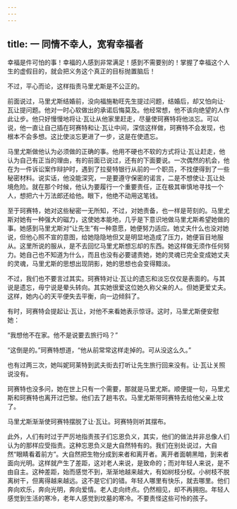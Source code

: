 ```yaml
---
---
---
```

title: 一 同情不幸人，宽宥幸福者
---




幸福是件可怕的事！幸福的人感到非常满足！感到不需要别的！掌握了幸福这个人生的虚假目的，就会把义务这个真正的目标抛置脑后！

不过，平心而论，这样指责马里尤斯是不公正的。

前面说过，马里尤斯结婚前，没向福施勒旺先生提过问题，结婚后，却又怕向让·瓦让提问题。他对一时心软做出的承诺后悔莫及。他经常想，他不该向绝望的人作此让步。他只好慢慢地将让·瓦让从他家里赶走，尽量使珂赛特将他淡忘。可以说，他一直让自己插在珂赛特和让·瓦让中间，深信这样做，珂赛特不会发现，也根本不会多想。这比使淡忘更进了一步，这是在使遗忘。

马里尤斯做他认为必须做的正确的事。他用不硬也不软的方式将让·瓦让赶走，他认为自己有正当的理由，有的前面已说过，还有的下面要说。一次偶然的机会，他在为一件诉讼案作辩护时，遇到了拉斐特银行从前的一个职员，不找便得到了一些秘密材料。说实话，他没能深究，一是要遵守保密的诺言，二是不想使让·瓦让处境危险。就在那个时候，他认为要履行一个重要责任，正在极其审慎地寻找一个人，想把六十万法郎还给他。眼下，他绝不动用这笔钱。

至于珂赛特，她对这些秘密一无所知，不过，对她责备，也一样是苛刻的。马里尤斯对她有一种强大的磁力，这使她本能地，几乎是下意识地做马里尤斯希望她做的事。她感到马里尤斯对“让先生”有一种意愿，她便努力适应。她丈夫什么也没对她说，但他心照不宣的意图，给她隐隐地但又是明显地造成了压力，她便盲目地服从。这里所说的服从，是不去回忆马里尤斯想忘却的东西。她这样做无须作任何努力。她自己也不知道为什么，而且也没有必要谴责她，她的灵魂已完全变成她丈夫的灵魂，马里尤斯的思想出现阴影，她的思想也会变得黯淡。

不过，我们也不要言过其实。珂赛特对让·瓦让的遗忘和淡忘仅仅是表面的。与其说是遗忘，毋宁说是晕头转向。其实她很爱这位她久称父亲的人。但她更爱丈夫。这样，她内心的天平便失去平衡，向一边倾斜了。

有时，珂赛特会提起让·瓦让，对他不来看她表示惊讶。这时，马里尤斯便安慰她：

“我想他不在家。他不是说要去旅行吗？”

“这倒是的。”珂赛特想道，“他从前常常这样走掉的。可从没这么久。”

也有过两三次，她叫妮珂莱特到武夫街去打听让先生旅行回来没有。让·瓦让关照说没有。

珂赛特也没多问，她在世上只有一个需要，那就是马里尤斯。顺便提一句，马里尤斯和珂赛特也离开过巴黎。他们去了趟韦农。马里尤斯带珂赛特去给他父亲上坟了。

马里尤斯渐渐使珂赛特摆脱了让·瓦让。珂赛特则听其摆布。

此外，人们有时过于严厉地指责孩子们忘恩负义，其实，他们的做法并非总像人们认为的那样应受指责。这种忘恩负义是大自然特有的。我们在别处说过，大自然“眼睛看着前方”。大自然把生物分成到来者和离开者。离开者面朝黑暗，到来者面向光明。这样就产生了差距，这对老人来说，是致命的；而对年轻人来说，是不由自主。这种差距，始而感觉不到，渐渐地越来越大，有如树枝分杈。小树枝不脱离树干，但离得越来越远。这不是它们的错。年轻人哪里有快乐，就去哪里。他们奔向欢乐，奔向光明，奔向爱情。老人走向终点。仍然相见，却不再拥抱。年轻人感觉到生活的寒冷，老年人感觉到坟墓的寒冷。不要责怪这些可怜的孩子。